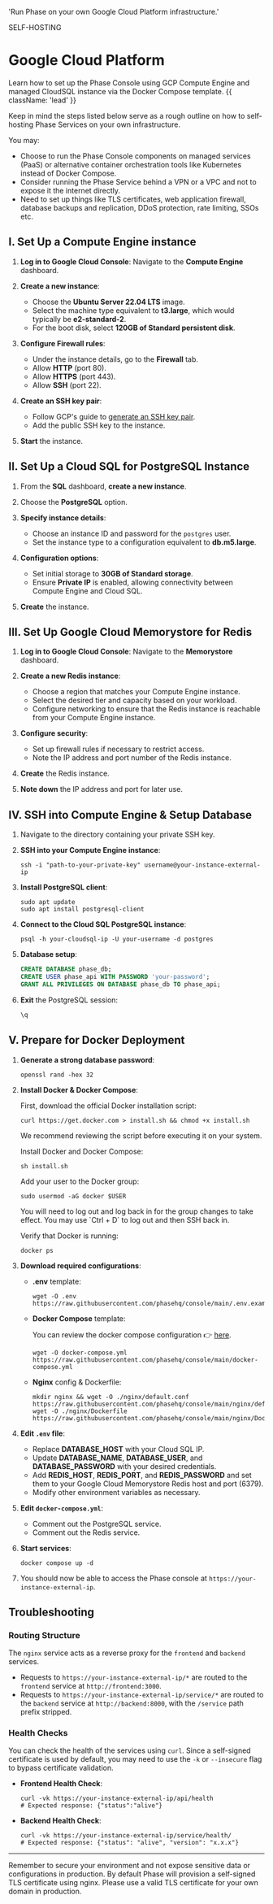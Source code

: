 
  'Run Phase on your own Google Cloud Platform infrastructure.'

<Tag variant="small">SELF-HOSTING</Tag>

# Google Cloud Platform

Learn how to set up the Phase Console using GCP Compute Engine and managed CloudSQL instance via the Docker Compose template. {{ className: 'lead' }}

<DocActions /> 

Keep in mind the steps listed below serve as a rough outline on how to self-hosting Phase Services on your own infrastructure.

You may:

- Choose to run the Phase Console components on managed services (PaaS) or alternative container orchestration tools like Kubernetes instead of Docker Compose.
- Consider running the Phase Service behind a VPN or a VPC and not to expose it the internet directly.
- Need to set up things like TLS certificates, web application firewall, database backups and replication, DDoS protection, rate limiting, SSOs etc.

## I. Set Up a Compute Engine instance

1. **Log in to Google Cloud Console**:
   Navigate to the **Compute Engine** dashboard.

2. **Create a new instance**:

   - Choose the **Ubuntu Server 22.04 LTS** image.
   - Select the machine type equivalent to **t3.large**, which would typically be **e2-standard-2**.
   - For the boot disk, select **120GB of Standard persistent disk**.

3. **Configure Firewall rules**:

   - Under the instance details, go to the **Firewall** tab.
   - Allow **HTTP** (port 80).
   - Allow **HTTPS** (port 443).
   - Allow **SSH** (port 22).

4. **Create an SSH key pair**:

   - Follow GCP's guide to [generate an SSH key pair](https://cloud.google.com/compute/docs/instances/adding-removing-ssh-keys).
   - Add the public SSH key to the instance.

5. **Start** the instance.

## II. Set Up a Cloud SQL for PostgreSQL Instance

1. From the **SQL** dashboard, **create a new instance**.

2. Choose the **PostgreSQL** option.

3. **Specify instance details**:

   - Choose an instance ID and password for the `postgres` user.
   - Set the instance type to a configuration equivalent to **db.m5.large**.

4. **Configuration options**:

   - Set initial storage to **30GB of Standard storage**.
   - Ensure **Private IP** is enabled, allowing connectivity between Compute Engine and Cloud SQL.

5. **Create** the instance.

## III. Set Up Google Cloud Memorystore for Redis

1. **Log in to Google Cloud Console**:
   Navigate to the **Memorystore** dashboard.

2. **Create a new Redis instance**:

   - Choose a region that matches your Compute Engine instance.
   - Select the desired tier and capacity based on your workload.
   - Configure networking to ensure that the Redis instance is reachable from your Compute Engine instance.

3. **Configure security**:

   - Set up firewall rules if necessary to restrict access.
   - Note the IP address and port number of the Redis instance.

4. **Create** the Redis instance.

5. **Note down** the IP address and port for later use.

## IV. SSH into Compute Engine & Setup Database

1. Navigate to the directory containing your private SSH key.
2. **SSH into your Compute Engine instance**:

   ```fish
   ssh -i "path-to-your-private-key" username@your-instance-external-ip
   ```

3. **Install PostgreSQL client**:

   ```fish
   sudo apt update
   sudo apt install postgresql-client
   ```

4. **Connect to the Cloud SQL PostgreSQL instance**:

   ```fish
   psql -h your-cloudsql-ip -U your-username -d postgres
   ```

5. **Database setup**:

   ```sql
   CREATE DATABASE phase_db;
   CREATE USER phase_api WITH PASSWORD 'your-password';
   GRANT ALL PRIVILEGES ON DATABASE phase_db TO phase_api;
   ```

6. **Exit** the PostgreSQL session:
   ```sql
   \q
   ```

## V. Prepare for Docker Deployment

1. **Generate a strong database password**:

   ```fish
   openssl rand -hex 32
   ```

2. **Install Docker & Docker Compose**:

   First, download the official Docker installation script:

   ```fish
   curl https://get.docker.com > install.sh && chmod +x install.sh
   ```

   We recommend reviewing the script before executing it on your system.

   Install Docker and Docker Compose:

   ```fish
   sh install.sh
   ```

   Add your user to the Docker group:

   ```fish
   sudo usermod -aG docker $USER
   ```

   <Note>
   You will need to log out and log back in for the group changes to take effect. You may use `Ctrl + D` to log out and then SSH back in.
   </Note>

   Verify that Docker is running:

   ```fish
   docker ps
   ```

3. **Download required configurations**:

   - **.env** template:

     ```fish
     wget -O .env https://raw.githubusercontent.com/phasehq/console/main/.env.example
     ```

   - **Docker Compose** template:

      You can review the docker compose configuration 👉 [here](https://github.com/phasehq/console/blob/main/docker-compose.yml).

     ```fish
     wget -O docker-compose.yml https://raw.githubusercontent.com/phasehq/console/main/docker-compose.yml
     ```

   - **Nginx** config & Dockerfile:
     ```fish
     mkdir nginx && wget -O ./nginx/default.conf https://raw.githubusercontent.com/phasehq/console/main/nginx/default.conf
     wget -O ./nginx/Dockerfile  https://raw.githubusercontent.com/phasehq/console/main/nginx/Dockerfile
     ```

4. **Edit `.env` file**:

   - Replace **DATABASE_HOST** with your Cloud SQL IP.
   - Update **DATABASE_NAME**, **DATABASE_USER**, and **DATABASE_PASSWORD** with your desired credentials.
   - Add **REDIS_HOST**, **REDIS_PORT**, and **REDIS_PASSWORD** and set them to your Google Cloud Memorystore Redis host and port (6379).
   - Modify other environment variables as necessary.

5. **Edit `docker-compose.yml`**:

   - Comment out the PostgreSQL service.
   - Comment out the Redis service.

6. **Start services**:

   ```fish
   docker compose up -d
   ```

7. You should now be able to access the Phase console at `https://your-instance-external-ip`.

## Troubleshooting

### Routing Structure

The `nginx` service acts as a reverse proxy for the `frontend` and `backend` services.

- Requests to `https://your-instance-external-ip/*` are routed to the `frontend` service at `http://frontend:3000`.
- Requests to `https://your-instance-external-ip/service/*` are routed to the `backend` service at `http://backend:8000`, with the `/service` path prefix stripped.

### Health Checks

You can check the health of the services using `curl`. Since a self-signed certificate is used by default, you may need to use the `-k` or `--insecure` flag to bypass certificate validation.

- **Frontend Health Check**:
  ```fish
  curl -vk https://your-instance-external-ip/api/health
  # Expected response: {"status":"alive"}
  ```

- **Backend Health Check**:
  ```fish
  curl -vk https://your-instance-external-ip/service/health/
  # Expected response: {"status": "alive", "version": "x.x.x"}
  ```

---

Remember to secure your environment and not expose sensitive data or configurations in production. By default Phase will provision a self-signed TLS certificate using nginx. Please use a valid TLS certificate for your own domain in production.
